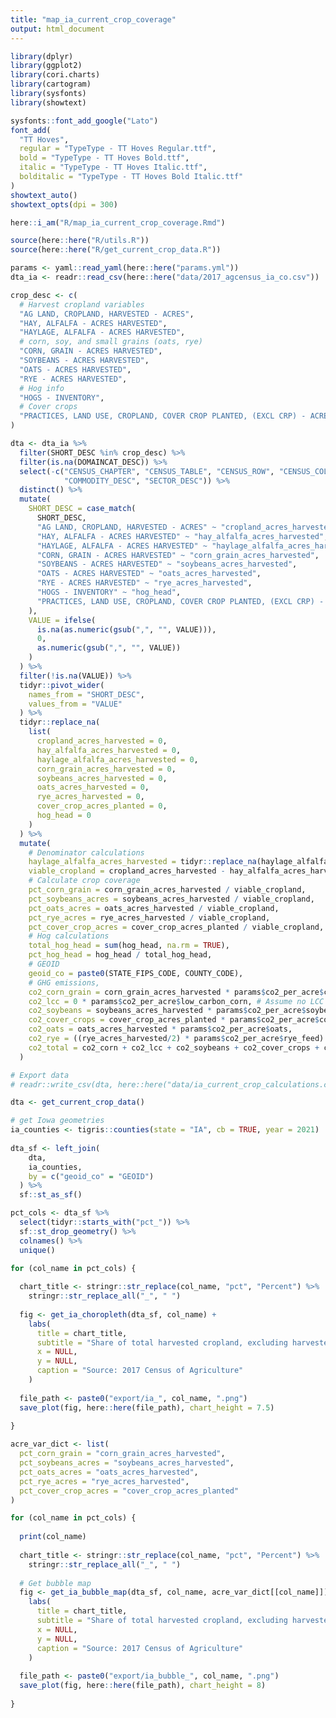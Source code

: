 ```yaml
---
title: "map_ia_current_crop_coverage"
output: html_document
---
```


```r

library(dplyr)
library(ggplot2)
library(cori.charts)
library(cartogram)
library(sysfonts)
library(showtext)

sysfonts::font_add_google("Lato")
font_add(
  "TT Hoves",
  regular = "TypeType - TT Hoves Regular.ttf",
  bold = "TypeType - TT Hoves Bold.ttf",
  italic = "TypeType - TT Hoves Italic.ttf",
  bolditalic = "TypeType - TT Hoves Bold Italic.ttf"
)
showtext_auto()
showtext_opts(dpi = 300)

here::i_am("R/map_ia_current_crop_coverage.Rmd")

source(here::here("R/utils.R"))
source(here::here("R/get_current_crop_data.R"))

```

```r

params <- yaml::read_yaml(here::here("params.yml"))
dta_ia <- readr::read_csv(here::here("data/2017_agcensus_ia_co.csv"))

```

```r

crop_desc <- c(
  # Harvest cropland variables
  "AG LAND, CROPLAND, HARVESTED - ACRES",
  "HAY, ALFALFA - ACRES HARVESTED",
  "HAYLAGE, ALFALFA - ACRES HARVESTED",
  # corn, soy, and small grains (oats, rye)
  "CORN, GRAIN - ACRES HARVESTED",
  "SOYBEANS - ACRES HARVESTED",
  "OATS - ACRES HARVESTED",
  "RYE - ACRES HARVESTED",
  # Hog info
  "HOGS - INVENTORY",
  # Cover crops
  "PRACTICES, LAND USE, CROPLAND, COVER CROP PLANTED, (EXCL CRP) - ACRES"
)

dta <- dta_ia %>%
  filter(SHORT_DESC %in% crop_desc) %>%
  filter(is.na(DOMAINCAT_DESC)) %>%
  select(-c("CENSUS_CHAPTER", "CENSUS_TABLE", "CENSUS_ROW", "CENSUS_COLUMN",
            "COMMODITY_DESC", "SECTOR_DESC")) %>%
  distinct() %>%
  mutate(
    SHORT_DESC = case_match(
      SHORT_DESC,
      "AG LAND, CROPLAND, HARVESTED - ACRES" ~ "cropland_acres_harvested",
      "HAY, ALFALFA - ACRES HARVESTED" ~ "hay_alfalfa_acres_harvested",
      "HAYLAGE, ALFALFA - ACRES HARVESTED" ~ "haylage_alfalfa_acres_harvested",
      "CORN, GRAIN - ACRES HARVESTED" ~ "corn_grain_acres_harvested",
      "SOYBEANS - ACRES HARVESTED" ~ "soybeans_acres_harvested",
      "OATS - ACRES HARVESTED" ~ "oats_acres_harvested",
      "RYE - ACRES HARVESTED" ~ "rye_acres_harvested",
      "HOGS - INVENTORY" ~ "hog_head",
      "PRACTICES, LAND USE, CROPLAND, COVER CROP PLANTED, (EXCL CRP) - ACRES" ~ "cover_crop_acres_planted"
    ),
    VALUE = ifelse(
      is.na(as.numeric(gsub(",", "", VALUE))), 
      0,
      as.numeric(gsub(",", "", VALUE))
    )
  ) %>%
  filter(!is.na(VALUE)) %>%
  tidyr::pivot_wider(
    names_from = "SHORT_DESC",
    values_from = "VALUE"
  ) %>%
  tidyr::replace_na(
    list(
      cropland_acres_harvested = 0,
      hay_alfalfa_acres_harvested = 0,
      haylage_alfalfa_acres_harvested = 0,
      corn_grain_acres_harvested = 0,
      soybeans_acres_harvested = 0,
      oats_acres_harvested = 0,
      rye_acres_harvested = 0,
      cover_crop_acres_planted = 0,
      hog_head = 0
    )
  ) %>%
  mutate(
    # Denominator calculations
    haylage_alfalfa_acres_harvested = tidyr::replace_na(haylage_alfalfa_acres_harvested, 0),
    viable_cropland = cropland_acres_harvested - hay_alfalfa_acres_harvested - haylage_alfalfa_acres_harvested,
    # Calculate crop coverage
    pct_corn_grain = corn_grain_acres_harvested / viable_cropland,
    pct_soybeans_acres = soybeans_acres_harvested / viable_cropland,
    pct_oats_acres = oats_acres_harvested / viable_cropland,
    pct_rye_acres = rye_acres_harvested / viable_cropland,
    pct_cover_crop_acres = cover_crop_acres_planted / viable_cropland,
    # Hog calculations
    total_hog_head = sum(hog_head, na.rm = TRUE),
    pct_hog_head = hog_head / total_hog_head,
    # GEOID
    geoid_co = paste0(STATE_FIPS_CODE, COUNTY_CODE),
    # GHG emissions,
    co2_corn_grain = corn_grain_acres_harvested * params$co2_per_acre$corn_grain,
    co2_lcc = 0 * params$co2_per_acre$low_carbon_corn, # Assume no LCC to start
    co2_soybeans = soybeans_acres_harvested * params$co2_per_acre$soybeans,
    co2_cover_crops = cover_crop_acres_planted * params$co2_per_acre$cover_crops,
    co2_oats = oats_acres_harvested * params$co2_per_acre$oats,
    co2_rye = ((rye_acres_harvested/2) * params$co2_per_acre$rye_feed) + ((rye_acres_harvested/2) * params$co2_per_acre$rye_seed),
    co2_total = co2_corn + co2_lcc + co2_soybeans + co2_cover_crops + co2_rye + co2_oats
  )

# Export data
# readr::write_csv(dta, here::here("data/ia_current_crop_calculations.csv"))

```


```r

dta <- get_current_crop_data()

# get Iowa geometries
ia_counties <- tigris::counties(state = "IA", cb = TRUE, year = 2021)
  
dta_sf <- left_join(
    dta,
    ia_counties,
    by = c("geoid_co" = "GEOID")
  ) %>%
  sf::st_as_sf()

```

```r

pct_cols <- dta_sf %>%
  select(tidyr::starts_with("pct_")) %>%
  sf::st_drop_geometry() %>%
  colnames() %>%
  unique()

for (col_name in pct_cols) {
  
  chart_title <- stringr::str_replace(col_name, "pct", "Percent") %>%
    stringr::str_replace_all("_", " ")
  
  fig <- get_ia_choropleth(dta_sf, col_name) +
    labs(
      title = chart_title,
      subtitle = "Share of total harvested cropland, excluding harvested alfalfa acreage",
      x = NULL,
      y = NULL,
      caption = "Source: 2017 Census of Agriculture"
    )
  
  file_path <- paste0("export/ia_", col_name, ".png")
  save_plot(fig, here::here(file_path), chart_height = 7.5)
  
}


```

```r

acre_var_dict <- list(
  pct_corn_grain = "corn_grain_acres_harvested",
  pct_soybeans_acres = "soybeans_acres_harvested",
  pct_oats_acres = "oats_acres_harvested",
  pct_rye_acres = "rye_acres_harvested",
  pct_cover_crop_acres = "cover_crop_acres_planted"
)

for (col_name in pct_cols) {
  
  print(col_name)
  
  chart_title <- stringr::str_replace(col_name, "pct", "Percent") %>%
    stringr::str_replace_all("_", " ")
  
  # Get bubble map
  fig <- get_ia_bubble_map(dta_sf, col_name, acre_var_dict[[col_name]]) +
    labs(
      title = chart_title,
      subtitle = "Share of total harvested cropland, excluding harvested alfalfa acreage. Circles sized by total acreage.",
      x = NULL,
      y = NULL,
      caption = "Source: 2017 Census of Agriculture"
    )
  
  file_path <- paste0("export/ia_bubble_", col_name, ".png")
  save_plot(fig, here::here(file_path), chart_height = 8)
  
}

```




